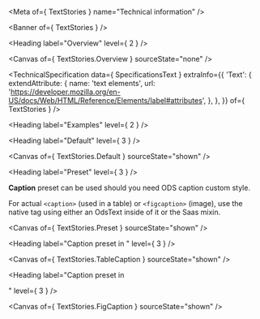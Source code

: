 
<Meta of={ TextStories } name="Technical information" />

<Banner of={ TextStories } />

<Heading label="Overview" level={ 2 } />

<Canvas of={ TextStories.Overview } sourceState="none" />

<TechnicalSpecification
  data={ SpecificationsText }
  extraInfo={{
    'Text': {
      extendAttribute: {
        name: 'text elements',
        url: 'https://developer.mozilla.org/en-US/docs/Web/HTML/Reference/Elements/label#attributes',
      },
    },
  }}
  of={ TextStories } />

<Heading label="Examples" level={ 2 } />

<Heading label="Default" level={ 3 } />

<Canvas of={ TextStories.Default } sourceState="shown" />

<Heading label="Preset" level={ 3 } />

**Caption** preset can be used should you need ODS caption custom style.

For actual `<caption>` (used in a table) or `<figcaption>` (image), use the native tag using either an OdsText inside of it or the Saas mixin.

<Canvas of={ TextStories.Preset } sourceState="shown" />

<Heading label="Caption preset in <table>" level={ 3 } />

<Canvas of={ TextStories.TableCaption } sourceState="shown" />

<Heading label="Caption preset in <figcaption>" level={ 3 } />

<Canvas of={ TextStories.FigCaption } sourceState="shown" />
